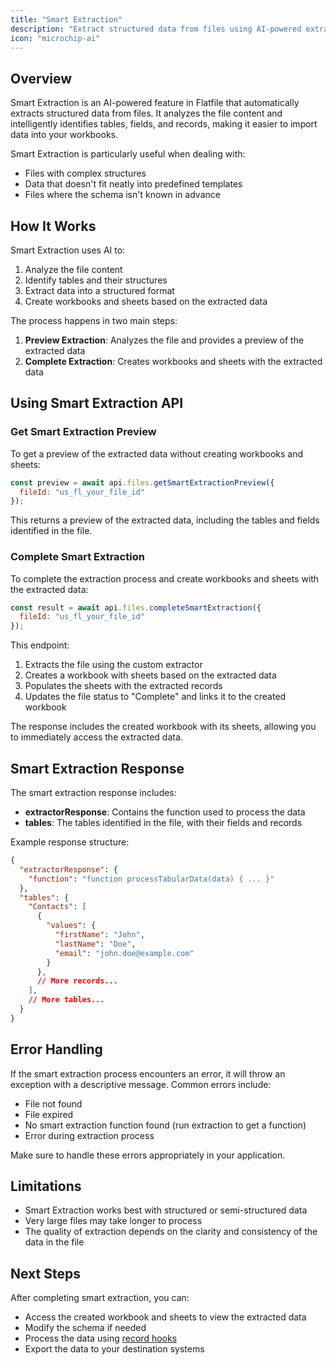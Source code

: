 ```yaml
---
title: "Smart Extraction"
description: "Extract structured data from files using AI-powered extraction"
icon: "microchip-ai"
---
```


<Snippet file="shared/dxpbanner.mdx" />

## Overview

Smart Extraction is an AI-powered feature in Flatfile that automatically extracts structured data from files. It analyzes the file content and intelligently identifies tables, fields, and records, making it easier to import data into your workbooks.

Smart Extraction is particularly useful when dealing with:

- Files with complex structures
- Data that doesn't fit neatly into predefined templates
- Files where the schema isn't known in advance

## How It Works

Smart Extraction uses AI to:

1. Analyze the file content
2. Identify tables and their structures
3. Extract data into a structured format
4. Create workbooks and sheets based on the extracted data

The process happens in two main steps:

1. **Preview Extraction**: Analyzes the file and provides a preview of the extracted data
2. **Complete Extraction**: Creates workbooks and sheets with the extracted data

## Using Smart Extraction API

### Get Smart Extraction Preview

To get a preview of the extracted data without creating workbooks and sheets:

```javascript
const preview = await api.files.getSmartExtractionPreview({
  fileId: "us_fl_your_file_id"
});
```

This returns a preview of the extracted data, including the tables and fields identified in the file.

### Complete Smart Extraction

To complete the extraction process and create workbooks and sheets with the extracted data:

```javascript
const result = await api.files.completeSmartExtraction({
  fileId: "us_fl_your_file_id"
});
```

This endpoint:

1. Extracts the file using the custom extractor
2. Creates a workbook with sheets based on the extracted data
3. Populates the sheets with the extracted records
4. Updates the file status to "Complete" and links it to the created workbook

The response includes the created workbook with its sheets, allowing you to immediately access the extracted data.

## Smart Extraction Response

The smart extraction response includes:

- **extractorResponse**: Contains the function used to process the data
- **tables**: The tables identified in the file, with their fields and records

Example response structure:

```json
{
  "extractorResponse": {
    "function": "function processTabularData(data) { ... }"
  },
  "tables": {
    "Contacts": [
      {
        "values": {
          "firstName": "John",
          "lastName": "Doe",
          "email": "john.doe@example.com"
        }
      },
      // More records...
    ],
    // More tables...
  }
}
```

## Error Handling

If the smart extraction process encounters an error, it will throw an exception with a descriptive message. Common errors include:

- File not found
- File expired
- No smart extraction function found (run extraction to get a function)
- Error during extraction process

Make sure to handle these errors appropriately in your application.

## Limitations

- Smart Extraction works best with structured or semi-structured data
- Very large files may take longer to process
- The quality of extraction depends on the clarity and consistency of the data in the file

## Next Steps

After completing smart extraction, you can:

- Access the created workbook and sheets to view the extracted data
- Modify the schema if needed
- Process the data using [record hooks](../guides/handling-data.mdx)
- Export the data to your destination systems